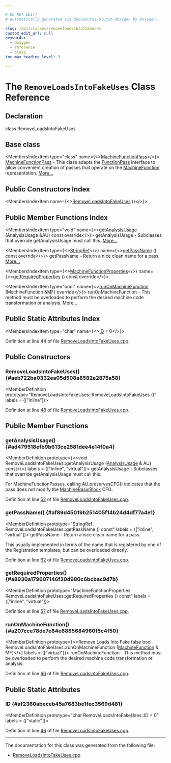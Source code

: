 ```yaml
---

# DO NOT EDIT!
# Automatically generated via docusaurus-plugin-doxygen by Doxygen.

slug: /api/classes/removeloadsintofakeuses
custom_edit_url: null
keywords:
  - doxygen
  - reference
  - class
toc_max_heading_level: 3

---
```





# The `RemoveLoadsIntoFakeUses` Class Reference

<DoxygenPage pluginConfig={pluginConfig}>



## Declaration

<CodeBlock>class RemoveLoadsIntoFakeUses</CodeBlock>

## Base class

<MembersIndex>

<MembersIndexItem
  type="class"
  name={<><a href="/docs/api/classes/llvm/machinefunctionpass">MachineFunctionPass</a></>}>
<a href="/docs/api/classes/llvm/machinefunctionpass">MachineFunctionPass</a> - This class adapts the <a href="/docs/api/classes/llvm/functionpass">FunctionPass</a> interface to allow convenient creation of passes that operate on the <a href="/docs/api/classes/llvm/machinefunction">MachineFunction</a> representation. <a href="/docs/api/classes/llvm/machinefunctionpass/#details">More...</a>
</MembersIndexItem>

</MembersIndex>

## Public Constructors Index

<MembersIndex>

<MembersIndexItem
  name={<><a href="#aeb722ba0332ea05d508a8582e2875a58">RemoveLoadsIntoFakeUses</a> ()</>}>
</MembersIndexItem>

</MembersIndex>

## Public Member Functions Index

<MembersIndex>

<MembersIndexItem
  type="void"
  name={<><a href="#ad479518efb9b613ce2581dee4e14f0a4">getAnalysisUsage</a> (AnalysisUsage &amp;AU) const override</>}>
getAnalysisUsage - Subclasses that override getAnalysisUsage must call this. <a href="#ad479518efb9b613ce2581dee4e14f0a4">More...</a>
</MembersIndexItem>

<MembersIndexItem
  type={<><a href="/docs/api/classes/llvm/stringref">StringRef</a></>}
  name={<><a href="#af89d45019b251405f14b24d4df77a4e1">getPassName</a> () const override</>}>
getPassName - Return a nice clean name for a pass. <a href="#af89d45019b251405f14b24d4df77a4e1">More...</a>
</MembersIndexItem>

<MembersIndexItem
  type={<><a href="/docs/api/classes/llvm/machinefunctionproperties">MachineFunctionProperties</a></>}
  name={<><a href="#a8930a179607146f20d980c6bcbac9d7b">getRequiredProperties</a> () const override</>}>
</MembersIndexItem>

<MembersIndexItem
  type="bool"
  name={<><a href="#a207cce78de7e84e6885684960f5c4f50">runOnMachineFunction</a> (MachineFunction &amp;MF) override</>}>
runOnMachineFunction - This method must be overloaded to perform the desired machine code transformation or analysis. <a href="#a207cce78de7e84e6885684960f5c4f50">More...</a>
</MembersIndexItem>

</MembersIndex>

## Public Static Attributes Index

<MembersIndex>

<MembersIndexItem
  type="char"
  name={<><a href="#af2360abeceb45a7683be1fec3569d481">ID</a> = 0</>}>
</MembersIndexItem>

</MembersIndex>


Definition at line 44 of file <a href="/docs/api/files/lib/lib/codegen/removeloadsintofakeuses-cpp">RemoveLoadsIntoFakeUses.cpp</a>.

<SectionDefinition>

## Public Constructors

### RemoveLoadsIntoFakeUses() {#aeb722ba0332ea05d508a8582e2875a58}

<MemberDefinition
  prototype="RemoveLoadsIntoFakeUses::RemoveLoadsIntoFakeUses ()"
  labels = {["inline"]}>

Definition at line <a href="/docs/api/files/lib/lib/codegen/removeloadsintofakeuses-cpp/#l00048">48</a> of file <a href="/docs/api/files/lib/lib/codegen/removeloadsintofakeuses-cpp">RemoveLoadsIntoFakeUses.cpp</a>.
</MemberDefinition>

</SectionDefinition>

<SectionDefinition>

## Public Member Functions

### getAnalysisUsage() {#ad479518efb9b613ce2581dee4e14f0a4}

<MemberDefinition
  prototype={<>void RemoveLoadsIntoFakeUses::getAnalysisUsage (<a href="/docs/api/classes/llvm/analysisusage">AnalysisUsage</a> &amp; AU) const</>}
  labels = {["inline", "virtual"]}>
getAnalysisUsage - Subclasses that override getAnalysisUsage must call this.

For MachineFunctionPasses, calling AU.preservesCFG() indicates that the pass does not modify the <a href="/docs/api/classes/llvm/machinebasicblock">MachineBasicBlock</a> CFG.

Definition at line <a href="/docs/api/files/lib/lib/codegen/removeloadsintofakeuses-cpp/#l00052">52</a> of file <a href="/docs/api/files/lib/lib/codegen/removeloadsintofakeuses-cpp">RemoveLoadsIntoFakeUses.cpp</a>.
</MemberDefinition>

### getPassName() {#af89d45019b251405f14b24d4df77a4e1}

<MemberDefinition
  prototype="StringRef RemoveLoadsIntoFakeUses::getPassName () const"
  labels = {["inline", "virtual"]}>
getPassName - Return a nice clean name for a pass.

This usually implemented in terms of the name that is registered by one of the Registration templates, but can be overloaded directly.

Definition at line <a href="/docs/api/files/lib/lib/codegen/removeloadsintofakeuses-cpp/#l00062">62</a> of file <a href="/docs/api/files/lib/lib/codegen/removeloadsintofakeuses-cpp">RemoveLoadsIntoFakeUses.cpp</a>.
</MemberDefinition>

### getRequiredProperties() {#a8930a179607146f20d980c6bcbac9d7b}

<MemberDefinition
  prototype="MachineFunctionProperties RemoveLoadsIntoFakeUses::getRequiredProperties () const"
  labels = {["inline", "virtual"]}>

Definition at line <a href="/docs/api/files/lib/lib/codegen/removeloadsintofakeuses-cpp/#l00057">57</a> of file <a href="/docs/api/files/lib/lib/codegen/removeloadsintofakeuses-cpp">RemoveLoadsIntoFakeUses.cpp</a>.
</MemberDefinition>

### runOnMachineFunction() {#a207cce78de7e84e6885684960f5c4f50}

<MemberDefinition
  prototype={<>Remove Loads Into Fake false bool RemoveLoadsIntoFakeUses::runOnMachineFunction (<a href="/docs/api/classes/llvm/machinefunction">MachineFunction</a> &amp; MF)</>}
  labels = {["virtual"]}>
runOnMachineFunction - This method must be overloaded to perform the desired machine code transformation or analysis.

Definition at line <a href="/docs/api/files/lib/lib/codegen/removeloadsintofakeuses-cpp/#l00066">66</a> of file <a href="/docs/api/files/lib/lib/codegen/removeloadsintofakeuses-cpp">RemoveLoadsIntoFakeUses.cpp</a>.
</MemberDefinition>

</SectionDefinition>

<SectionDefinition>

## Public Static Attributes

### ID {#af2360abeceb45a7683be1fec3569d481}

<MemberDefinition
  prototype="char RemoveLoadsIntoFakeUses::ID = 0"
  labels = {["static"]}>

Definition at line <a href="/docs/api/files/lib/lib/codegen/removeloadsintofakeuses-cpp/#l00046">46</a> of file <a href="/docs/api/files/lib/lib/codegen/removeloadsintofakeuses-cpp">RemoveLoadsIntoFakeUses.cpp</a>.
</MemberDefinition>

</SectionDefinition>

<hr/>

The documentation for this class was generated from the following file:

<ul>
<li><a href="/docs/api/files/lib/lib/codegen/removeloadsintofakeuses-cpp">RemoveLoadsIntoFakeUses.cpp</a></li>
</ul>

</DoxygenPage>
